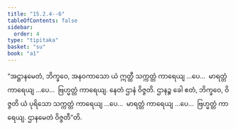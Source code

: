 ```yaml
---
title: "15.2.4--6"
tableOfContents: false
sidebar:
  order: 4
type: "tipitaka"
basket: "su"
book: "a1"
---
```



<DynamicBreadcrumb />

<Division number="281--283" book="a1">

<Paragraph number="372" book="a1">
“အဋ္ဌာနမေတံ, ဘိက္ခဝေ, အနဝကာသော ယံ ဣတ္ထီ သက္ကတ္တံ ကာရေယျ …ပေ…  မာရတ္တံ ကာရေယျ …ပေ…  ဗြဟ္မတ္တံ ကာရေယျ. နေတံ ဌာနံ ဝိဇ္ဇတိ. ဌာနဉ္စ ခေါ ဧတံ, ဘိက္ခဝေ, ဝိဇ္ဇတိ ယံ ပုရိသော သက္ကတ္တံ ကာရေယျ …ပေ…  မာရတ္တံ ကာရေယျ …ပေ…  ဗြဟ္မတ္တံ ကာရေယျ. ဌာနမေတံ ဝိဇ္ဇတီ”တိ.
</Paragraph>
</Division>
